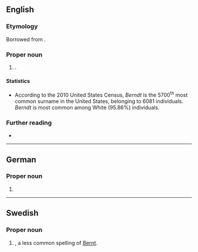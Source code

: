 ==English==
{{wikipedia}}

===Etymology===
Borrowed from {{bor|en|de|Berndt}}.

===Proper noun===
{{en-proper noun|s}}

# {{surname|en|from=German}}.

====Statistics====
* According to the 2010 United States Census, ''Berndt'' is the 5700<sup>th</sup> most common surname in the United States, belonging to 6081 individuals. ''Berndt'' is most common among White (95.86%) individuals.

===Further reading===
* {{R:en:DAFN}}

----

==German==

===Proper noun===
{{head|de|proper noun}}

# {{given name|de|male|varoftype=a less common|varof=Bernd}}

----

==Swedish==

===Proper noun===
{{sv-proper noun|c}}

# {{given name|sv|male}}, a less common spelling of [[Bernt]].